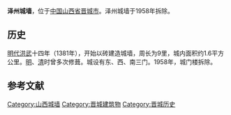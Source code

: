 '''泽州城墙'''，位于[[中国|中国]][[山西省|山西省]][[晋城市|晋城市]]。泽州城墙于1958年拆除。

== 历史 ==
[[明代|明代]][[洪武|洪武]]十四年（1381年），开始以砖建造城墙，周长为9里，城内面积约1.6平方公里。[[明|明]]、[[清|清]]时曾多次修葺。城设有东、西、南三门。1958年，城门楼拆除。

==参考文献==
{{reflist}}

{{DEFAULTSORT:Z泽}}

{{山西省境内的古城墙}}

[[Category:山西城墙|Category:山西城墙]]
[[Category:晋城建筑物|Category:晋城建筑物]]
[[Category:晋城历史|Category:晋城历史]]